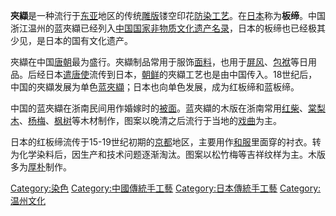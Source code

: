 {{Unreferenced|time=2017-07-09T02:24:45+00:00}}'''夾纈'''是一种流行于[[东亚|东亚]]地区的传统[[雕版|雕版]]镂空印花[[防染工艺|防染工艺]]。在[[日本|日本]]称为'''板缔'''。中国浙江温州的蓝夾纈已经列入[[中国国家非物质文化遗产名录|中国国家非物质文化遗产名录]]，日本的板缔也已经极其少见，是日本的国有文化遗产。

夾纈在中国[[唐朝|唐朝]]最为盛行。夾纈制品常用于服饰[[面料|面料]]，也用于[[屏风|屏风]]、[[包袱|包袱]]等日用品。后经日本[[遣唐使|遣唐使]]流传到日本，[[朝鲜|朝鲜]]的夾纈工艺也是由中国传入。18世纪后，中国的夾纈发展为单色[[蓝夾纈|蓝夾纈]]；日本也向单色发展，成为红板缔和蓝板缔。

{{中国非物质文化遗产
|名称 = 蓝夹缬技艺
|图片 = P1080715.JPG
|序号 = 1172
|编号项目 =Ⅷ-192
|分类 = 传统技艺
|申报地区或单位 = [[浙江省|浙江省]][[温州市|温州市]]
|登录时间 = 2011年
|省区市 = 浙江
}}
中国的蓝夾纈在浙南民间用作婚嫁时的[[被面|被面]]。蓝夾纈的木版在浙南常用[[红柴|红柴]]、[[棠梨木|棠梨木]]、[[杨梅|杨梅]]、[[枫树|枫树]]等木材制作，图案以晚清之后流行于当地的[[戏曲|戏曲]]为主。

日本的红板缔流传于15-19世纪初期的[[京都|京都]]地区，主要用作[[和服|和服]]里面穿的衬衣。转为化学染料后，因生产和技术问题逐渐淘汰。图案以松竹梅等吉祥纹样为主。木版多为[[厚朴|厚朴]]制作。

{{防染工艺}}

[[Category:染色|Category:染色]]
[[Category:中國傳統手工藝|Category:中國傳統手工藝]]
[[Category:日本傳統手工藝|Category:日本傳統手工藝]]
[[Category:温州文化|Category:温州文化]]